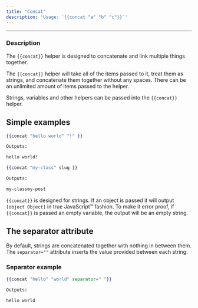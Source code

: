 ```yaml
---
title: "Concat"
description: 'Usage: `{{concat "a" "b" "c"}}`'
---
```


***

### Description

The `{{concat}}` helper is designed to concatenate and link multiple things together.

The `{{concat}}` helper will take all of the items passed to it, treat them as strings, and concatenate them together without any spaces. There can be an unlimited amount of items passed to the helper.

Strings, variables and other helpers can be passed into the `{{concat}}` helper.

## Simple examples

```handlebars
{{concat "hello world" "!" }}

Outputs:

hello world!
```

```handlebars
{{concat "my-class" slug }}

Outputs:

my-classmy-post
```

`{{concat}}` is designed for strings. If an object is passed it will output `[object Object]` in true JavaScript™️ fashion. To make it error proof, if `{{concat}}` is passed an empty variable, the output will be an empty string.

## The separator attribute

By default, strings are concatenated together with nothing in between them. The `separator=""` attribute inserts the value provided between each string.

### Separator example

```handlebars
{{concat "hello" "world" separator=" "}}

Outputs:

hello world
```